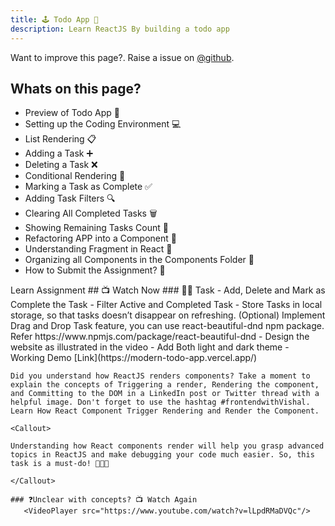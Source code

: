 ```yaml
---
title: 🕹️ Todo App 🦔
description: Learn ReactJS By building a todo app
---
```


<Callout>

Want to improve this page?. Raise a issue on [@github](https://github.com/ManishBisht777/frontend-freaks-website).

</Callout>

## Whats on this page?

- Preview of Todo App 📝
- Setting up the Coding Environment 💻
- List Rendering 📋
- Adding a Task ➕
- Deleting a Task ❌
- Conditional Rendering 🤔
- Marking a Task as Complete ✅
- Adding Task Filters 🔍
- Clearing All Completed Tasks 🗑️
- Showing Remaining Tasks Count 🔢
- Refactoring APP into a Component 🔄
- Understanding Fragment in React 🧩
- Organizing all Components in the Components Folder 📁
- How to Submit the Assignment? 📩

<Tabs defaultValue="learn">

<TabsList>
  <TabsTrigger value="learn">Learn</TabsTrigger>
  <TabsTrigger value="assignment">Assignment</TabsTrigger>
</TabsList>

<TabsContent value="learn">
    ## 📺 Watch Now
    <VideoPlayer src="https://www.youtube.com/watch?v=lLpdRMaDVQc"/>
</TabsContent>

<TabsContent value="assignment">
 ### 📌🔨 Task
    - Add, Delete and Mark as Complete the Task
    - Filter Active and Completed Task
    - Store Tasks in local storage, so that tasks doesn’t disappear on refreshing.
    (Optional) Implement Drag and Drop Task feature, you can use react-beautiful-dnd npm package. Refer https://www.npmjs.com/package/react-beautiful-dnd
    - Design the website as illustrated in the video
    - Add Both light and dark theme
    - Working Demo [Link](https://modern-todo-app.vercel.app/)
   
    Did you understand how ReactJS renders components? Take a moment to explain the concepts of Triggering a render, Rendering the component, and Committing to the DOM in a LinkedIn post or Twitter thread with a helpful image. Don't forget to use the hashtag #frontendwithVishal. Learn How React Component Trigger Rendering and Render the Component.

    <Callout>

    Understanding how React components render will help you grasp advanced topics in ReactJS and make debugging your code much easier. So, this task is a must-do! 🤔👨‍💻

    </Callout>

    ### ❓Unclear with concepts? 📺 Watch Again
       <VideoPlayer src="https://www.youtube.com/watch?v=lLpdRMaDVQc"/>

</TabsContent>

</Tabs>


